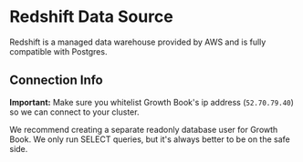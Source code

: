# Redshift Data Source

Redshift is a managed data warehouse provided by AWS and is fully compatible with Postgres.

## Connection Info

**Important:** Make sure you whitelist Growth Book's ip address (`52.70.79.40`) so we can connect to your cluster.

We recommend creating a separate readonly database user for Growth Book.  We only run SELECT queries, but it's always better to be on the safe side.

